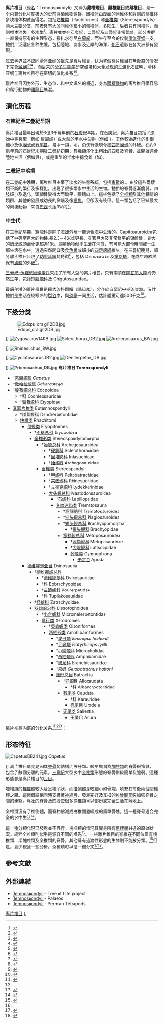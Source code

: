 {{noteTA|G1=Unit}}
{{About|生活在淡水中的大型鱷魚狀兩棲類|生活在淡水中的大型鱷魚狀爬蟲類|離龍目}}
{{Automatic Taxobox
| fossil_range = {{Fossil range|330|120|latest=0}}[[石炭紀|石炭紀]][[密西西比世|密西西比世]] → [[白堊紀|白堊紀]][[阿普第期|阿普第期]]<br>（后裔[[滑体亚纲|滑体亚纲]]生存至今）
| image = Eryops - National Museum of Natural History - IMG 1974.JPG
| image_alt = 250px
| image_caption = [[华盛顿市|华盛顿市]][[美国国立自然历史博物馆|美国国立自然历史博物馆]]的<br>[[引螈|引螈]]（''Eryops''）骨架
| taxon = Temnospondyli
| display_parents = 2
| authority = [[齊特爾|Zittel]], 1888
| subdivision_ranks = 下级分类
| subdivision = <center>[[#下级分类|见正文]]</center>
}}
'''离片椎目'''（[[學名|學名]]：Temnospondyli）又译为'''離椎螈目'''、'''離椎龍目'''或'''離椎目'''，是一个内部分化程度极大的史前[[两栖动物|两栖动物]]类群，因[[椎体|椎体]]由腹面的[[间椎体|间椎体]]和背侧的[[侧椎体|侧椎体]]多块椎体构成而得名。包括[[块椎类|块椎类]]（Rachitomes）和[[全椎类|全椎类]]（Stereospondyls）两大主要分支，前者具有大的间椎体和小的侧椎体，多陆生；后者只有间椎体，而侧椎体消失，多水生<ref>{{cite web |title=离片椎类 |url=https://www.termonline.cn/search?k=%E7%A6%BB%E7%89%87%E6%A4%8E%E7%B1%BB&r=1604628343107 |website=术语在线 termonline |publisher=[[全国科学技术名词审定委员会|全国科学技术名词审定委员会]] |accessdate=2020-11-06 |location=[[北京|北京]]}}</ref>。离片椎类在[[石炭紀|石炭紀]]、[[二疊紀|二疊紀]]及[[三疊紀|三疊紀]]非常繁盛，部分类群一直保持原有的生理形态，掙扎求存至[[白堊紀|白堊紀]]，而生存至今的仅剩[[滑体亚纲|滑体亚纲]]一支。牠們广泛适应各种生境，包括陸地、淡水及近岸的海洋，[[化石|化石]]遺骸在各大洲都有發現。

过去学界並不認同滑体亚纲的祖先是离片椎目，认为整個离片椎目在無後裔的情况下完全[[滅絕|滅絕]]<ref name=benton2000>{{Cite book en|author=Benton, M. J.|year=2000|title=Vertebrate Paleontology|edition=2nd Ed.|publisher=Blackwell Science Ltd}}</ref><ref name=laurin1996>{{Cite web|author=Laurin, M.|year=1996|url=http://tolweb.org/tree?group=Terrestrial_Vertebrates&contgroup=Sarcopterygii|title=Terrestrial Vertebrates - Stegocephalians: Tetrapods and other digit-bearing vertebrates|publisher=The Tree of Life Web Project|accessdate=2008-02-15|archive-date=2008-02-10|archive-url=https://web.archive.org/web/20080210133156/http://tolweb.org/tree?group=Terrestrial_Vertebrates&contgroup=Sarcopterygii|dead-url=no}}</ref><ref name=reisz>{{Cite web|author=Reisz, Robert|url=http://www.erin.utoronto.ca/~w3bio356/lectures/temno.html|title=Biology 356 - Major Features of Vertebrate Evolution - The Origin of Tetrapods and Temnospondyls|accessdate=2008-02-15|deadurl=yes|archiveurl=https://web.archive.org/web/20051025125635/http://www.erin.utoronto.ca/~w3bio356/lectures/temno.html|archivedate=2005-10-25}}</ref>，而后来的[[分子生物学|分子生物学]]研究结果和大量发现的过渡化石证明，滑体亚纲与离片椎目存在密切的演化关系<ref>{{Cite journal|title=Miniaturization and morphological evolution in Paleozoic relatives of living amphibians: a quantitative approach|url=http://dx.doi.org/10.1017/pab.2017.22|last=Pérez-Ben|first=Celeste M.|last2=Schoch|first2=Rainer R.|date=2018-01-23|journal=Paleobiology|issue=1|doi=10.1017/pab.2017.22|volume=44|pages=58–75|issn=0094-8373|last3=Báez|first3=Ana M.}}</ref><ref>{{Cite journal|title=The putative lissamphibian stem-group: phylogeny and evolution of the dissorophoid temnospondyls|url=https://www.cambridge.org/core/product/identifier/S0022336018000677/type/journal_article|last=Schoch|first=Rainer R.|date=2019-01|journal=Journal of Paleontology|issue=1|doi=10.1017/jpa.2018.67|volume=93|pages=137–156|language=en|issn=0022-3360}}</ref>。

離片椎目因为外形、生态位、和中文譯名的相近，身為[[兩棲動物|兩棲動物]]的离片椎目很容易和爬行動物的[[離龍目|離龍目]]搞混。

==演化历程==
===石炭紀至二疊紀早期===
离片椎目最早出現於3億3千萬年前的[[石炭紀|石炭紀]]早期。在石炭紀，离片椎目包括了原始中等身型（例如 [[樹匐螈|樹匐螈]]）或大型的半水中生物（例如 {{link-en|Cochleosaurus}}）。其他較為進化的則很細小及像[[蠑螈|蠑螈]]或[[有尾目|有尾目]]，當中一類，如{{link-en|鰓龍|Branchiosaurus}}，仍保有像現今[[墨西哥蠑螈|墨西哥蠑螈]]的外鰓。在約3億年前的[[賓夕法尼亞世|石炭紀末期]]及[[二疊紀|二疊紀]]初期，有幾類[[演化|演化]]出粗壯的四肢及[[脊骨|脊骨]]，並開始適合陸地生活（例如{{link-en|雙頂螈科|Dissorophidae}}與{{link-en|窩螈科|Trematopidae}}），或是重型的半水中掠食者（如{{link-en|引螈總科|Eryopidae}}）。

===二疊紀中晚期===
在二疊紀中晚期，离片椎目主宰了淡水的生態系統，包括[[東歐|東歐]]的 ''{{link-en|Melosaurus}}''。由於這些兩棲類不斷的繁衍及多樣化，出現了很多類水中生活的生物。牠們的脊骨逐漸脆弱，四肢細小及退化，頭顱骨變得大而扁平，眼睛向上。這些包括了[[全椎類|全椎類]]及其他相關的類群。其他的發展成幼長的鼻端及像[[鱷魚|鱷魚]]，但卻沒有裝甲。這一類包括了已知最大的兩棲動物：來自[[巴西|巴西]]长达9米的{{link-en|巨型鋸齒螈|Prionosuchus}}<ref name=FH91>{{cite journal |last=Fox |first=C.B. |author2=Hutchinson, P. |year=1991 |title=Fishes and amphibians from the Late Permian Pedra de Fogo Formation of Northern Brazil |url=http://palaeontology.palass-pubs.org/pdf/Vol%2034/Pages%20561-573.pdf |journal=Palaeontology |volume=34 |issue=3 |pages=561–573 |deadurl=yes |archiveurl=https://web.archive.org/web/20120324051815/http://palaeontology.palass-pubs.org/pdf/Vol%2034/Pages%20561-573.pdf |archivedate=2012-03-24 |df= }}</ref>。

===中生代===
在三疊紀早期，[[窩龍科|窩龍科]]是除了[[海蛙|海蛙]]外唯一能適合海中生活的。Capitosauroidea包括了中等至巨大的物種,長2.3－4米或更長，有著巨大及非常扁平的頭顱骨，最大的[[蝦蟆螈|蝦蟆螈]]頭顱骨更超過1米。這類動物似乎生活在河底，有可能大部份時間或一生都生活在水中，透過突然開口吸食[[魚類|魚類]]或細小的[[四足總綱|四足總綱]]維生。在三疊紀晚期，部分離片椎目出現了[[幼態延續|幼態延續]]的特徵<ref name=SRR02>{{cite journal |last=Schoch |first=R.R. |year=2002 |title=The evolution of metamorphosis in temnospondyls |url=https://archive.org/details/sim_lethaia_2002-12_35_4/page/309 |journal=Lethaia |volume=35 |issue=4 |pages=309–327 |doi=10.1111/j.1502-3931.2002.tb00091.x}}</ref>，包括 Dvinosauria 及[[童鰓螈|童鰓螈]]，在成年時依然保有[[幼體|幼體]]的外[[鰓|鰓]]<ref name=RJO02>{{cite journal |last=Reiss |first=J.O. |year=2002 |title=The phylogeny of amphibian metamorphosis |url=http://users.humboldt.edu/jreiss/Current/phylomet.pdf |journal=Zoology |volume=105 |issue=2 |pages= 85–96  |pmid=16351859 |doi=10.1078/0944-2006-00059}}</ref>。

[[三疊紀-侏羅紀滅絕事件|三疊紀-侏羅紀滅絕事件]]灭绝了所有大型的离片椎目。只有兩類在[[岡瓦那大陸|岡瓦那大陸]]的仍然生存，包括[[短肢螈科|短肢螈科]]及 Chigutosauridae。

最后存活的离片椎目是巨大的[[科爾鱷|科爾鱷]]（酷拉龙），分布於[[白堊紀|白堊紀]]中期的[[澳洲|澳洲]]。估計牠們是生活在较寒冷的[[裂谷|裂谷]]中，與[[恐龍|恐龍]]一同生活，估計體重可達500千克<ref name=MAJ09>{{cite journal |last=Martin |first=A.J. |year=2009 |title=Dinosaur burrows in the Otway Group (Albian) of Victoria, Australia, and their relation to Cretaceous polar environments |journal=Cretaceous Research |volume=30 |issue=2009 |pages=1223–1237 |doi=10.1016/j.cretres.2009.06.003 |url=http://www.envs.emory.edu/faculty/MARTIN/ResearchDocs/Dinosaur_burrows_2009.pdf |deadurl=yes |archiveurl=https://web.archive.org/web/20110719145945/http://www.envs.emory.edu/faculty/MARTIN/ResearchDocs/Dinosaur_burrows_2009.pdf |archivedate=2011-07-19 |df= }}</ref>。

==下级分类==
[[File:Edops_craigi12DB.jpg|thumb]]</center>]]
[[File:Zygosaurus14DB.jpg|thumb]]
[[File:Sclerothorax_DB2.jpg|thumb]]
[[File:Archegosaurus_BW.jpg|thumb]]</center>]]
[[File:Rhinesuchus_BW.jpg|thumb]]</center>]]
[[File:CyclotosaurusDB2.jpg|thumb]]
[[File:Denderpeton_DB.jpg|thumb]]</center>]]
[[File:Prionosuchus_DB.jpg|thumb]]
'''离片椎目 Temnospondyli'''
*†[[恶魔螈属|恶魔螈属]] ''Capetus''
*†[[撒哈拉螈属|撒哈拉螈属]] ''Saharastega''
*†[[饕餮螈总科|饕餮螈总科]] Edopoidea
**†科 Cochleosauridae
**†[[饕餮螈科|饕餮螈科]] Eryopidae
*[[真离片椎类|真离片椎类]] Eutemnospondyli
**†[[树匐螈科|树匐螈科]] Dendrerpetontidae
**[[块椎类|块椎类]] Rhachitomi
***[[引螈类|引螈类]] Eryopiformes
****†[[引螈总科|引螈总科]] Eryopoidea
****[[全椎形类|全椎形类]] Stereospondylomorpha
*****†[[始螈总科|始螈总科]] Archegosauroidea
******†[[硬鳄科|硬鳄科]] Sclerothoracidae
******†[[因塔鳄科|因塔鳄科]] Intasuchidae
******†[[始螈科|始螈科]] Archegosauridae
*****[[全椎类|全椎类]] Stereospondyli
******†[[甲螈科|甲螈科]] Peltobatrachidae
******†[[莱因螈科|莱因螈科]] Rhinesuchidae
******†[[立德克螈科|立德克螈科]] Lydekkerinidae
******[[大头螈总科|大头螈总科]] Mastodonsauroidea
*******†[[石螈科|石螈科]] Lapillopsidae
*******[[长吻迷齿类|长吻迷齿类]] Trematosauria
********†[[窩龍總科|窩龍總科]] Trematosauroidea
********†[[钝头螈总科|钝头螈总科]] Plagiosauroidea
********†[[短头鲵总科|短头鲵总科]] Brachyopomorpha
*********†[[短头鲵科|短头鲵科]] Brachyopidae
********[[宽额鲵总科|宽额鲵总科]] Metoposauroidea
*********†[[宽额鲵科|宽额鲵科]] Metoposauridae
*********†[[大眼鲵科|大眼鲵科]] Latiscopidae
*********[[蚓螈类|蚓螈类]] Gymnophiona
**********[[无足目|无足目]] Apoda
***[[德维娜螈亚目|德维娜螈亚目]] Dvinosauria
****†[[德维娜螈总科|德维娜螈总科]] 
*****†[[德维娜螈科|德维娜螈科]] Dvinosauridae
*****†科 Eobrachyopidae
*****†[[三節螈科|三節螈科]] Kourerpetidae
*****†科 Tupilakosauridae
****†[[怪螈科|怪螈科]] Zatrachydidae
****[[双疏螈总科|双疏螈总科]] Dissorophoidea
*****†[[小合螈科|小合螈科]] Micromelerpetontidae
*****[[旱行类|旱行类]] Xerodromes
******†[[奥森螈类|奥森螈类]] Olsoniformes
******[[两栖形类|两栖形类]] Amphibamiformes
*******†[[成目螈|成目螈]] ''Eoscopus lockardi''
*******†[[平鼻螈|平鼻螈]] ''Platyrhinops lyelli''
*******†[[小鳞螈科|小鳞螈科]] Micropholidae
*******†[[两栖螈科|两栖螈科]] Amphibamidae
*******†[[鳃龙科|鳃龙科]] Branchiosauridae
*******†[[原蛙|原蛙]] ''Gerobatrachus hottoni''
*******[[蛙形总目|蛙形总目]] Batrachia
********†[[异螈目|异螈目]] Allocaudata
*********†科 Albanerpetontidae
********[[有尾类|有尾类]] Caudata
*********†科 Karauridae
*********[[有尾目|有尾目]] Urodela
********[[无尾类|无尾类]] Salientia
*********[[无尾目|无尾目]] Anura

离片椎类内部的分化关系<ref name="holmesetal1998">{{Cite journal en|author=Holmes, R.B., Carroll, R.L., and Reisz, R.R.|year=1998|title=The first articulated skeleton of ''Dendrerpeton acadianum'' (Temnospondyli: Dendrerpentonidae) from the Lower Pennsylvanian locality of Joggins, Nova Scotia, and a review of its relationships|journal=Journal of Vertebrate Paleontology|volume=18|issue=1|pages=64-79}}</ref><ref name="yates&warren2000"/><ref name="sidoretal2005">{{Cite journal en|author=Sidor, C.A., O'Keefe, F.R., Damiani, R.J., Steyer, J.-S., Smith, R.M.H., Larsson, H.C.E., Sereno, P.C., Ide, O., and Maga, A.|year=2005|title=Permian tetrapods from the Sahara show climate-controlled endemism in Pangaea|journal=Nature|volume=434|pages=886-889}}</ref>：

{{clade| style=font-size:100%;line-height:80%
|label1='''离片椎目'''
|1={{clade
   |label1=<font color="white">unnamed</font>
   |1={{clade
      |1=''Saharastega''
      |2=[[引螈总科|引螈总科]]
      }}
   |label2=<font color="white">unnamed</font>
   |2={{clade 
      |1=''Capetus''
      |label2=<font color="white">unnamed</font>
      |2={{clade
         |1=[[树匐螈科|树匐螈科]]
         |label2=<font color="white">unnamed</font>
         |2={{clade
            |1=Euskelia
            |label2=Limnarchia
            |2={{clade
               |1=[[德维娜螈亚目|德维娜螈亚目]]
               |label2= Stereospondylomorpha
               |2={{clade
                  |1=''Sclerothorax''
                  |2=Archegosauroidea
                  |3=[[全椎类|全椎类]]
                  }}
               }}
            }}
         }}
      }} 
   }}
}}

==形态特征==
[[File:CapetusDB241.jpg|thumb]] ''Capetus''</center>]]
离片椎目原先是因其[[脊骨|脊骨]]的結構而被分類。較早期稱為[[塊椎類|塊椎類]]的脊骨很複雜，包含了數個分離的元素。[[三疊紀|三疊紀]]大型水中[[全椎類|全椎類]]形態的脊骨則較簡單及脆弱。這種形態都是离片椎目的[[亞目|亞目]]。

塊椎類的[[椎間體|椎間體]]較大及呈楔子狀，而[[椎側體|椎側體]]是較細小的骨塊，填充在前後兩個間椎體之間。這兩個結構同時支撐著[[神經弓|神經弓]]，發展完好及互扣的[[椎骨關節突|椎骨關節突]]加強脊骨之間的連繫。粗壯的脊骨及四肢使很多塊椎類可以部份或完全生活在陸地上。

全椎類沒有了椎側體，而脊柱縮減成由椎間體組成的簡單骨塊。這一種脊骨適合完全的水中生活<ref name=colbert1969>{{Cite book en|author=Colbert, E. H.|year=1969|title=Evolution of the Vertebrates|url=https://archive.org/details/evolutionofverte00colb|publisher=John Wiley & Sons Inc|edition=2nd ed.}}</ref>。

這一種分類化現已發覺並不可行。塊椎類的情況其實是所有[[兩棲類|兩棲類]]共通的原始狀況。純粹全椎類則似乎是源自不同的祖先<ref name=carroll1988>{{Cite book en|author=Carroll, R. L.|year=1988|title=Vertebrate Paleontology and Evolution|publisher=W H Freeman & Co.}}</ref>。一些離片錐目的脊椎在不同位置有塊椎類、半塊椎類及全椎類的脊骨。其他擁有過渡性形態的生物則不能被分類。<ref name="laurin&steyer2000"/>但是，最少根據一些分析，全椎類可以是一個分支<ref name="yates&warren2000">{{Cite journal en|author=Yates, A. M. & Warren, A. A.|year=2000|title=The phylogeny of the 'higher' temnospondyls (Vertebrata: Choanata) and its implications for the monophyly and origins of the Stereospondyli|journal=Zoological Journal of the Linnean Society|volume=128|pages=77-121}}</ref><ref name="laurin&steyer2000">{{Cite web|author=Laurin, M. and Steyer, J-S|year=2000|url=http://tolweb.org/notes/?note_id=582|title=Phylogeny and Apomorphies of Temnospondyls|publisher=The Tree of Life Web Project}}</ref>。

==參考文獻==
{{Reflist|2}}

==外部連結==
{{Portal|滅絕與瀕危物種}}
{{Commonscat|Temnospondyli}}
{{Wikispecies|Temnospondyli}}
* [http://tolweb.org/tree?group=Temnospondyli Temnospondyli] - Tree of Life project
* [https://web.archive.org/web/20060313165448/http://www.palaeos.com/Vertebrates/Units/160Temnospondyli/000.html Temnospondyli] - Palaeos
* [https://web.archive.org/web/20080229141848/http://www.permiantetrapods.net/TEMNOSPONDYLI.html Temnospondyli] - Permian Tetrapods
{{離片椎目|C.}}
{{Taxonbar|from=Q131447}}

[[Category:离片椎目|]]
[[Category:1888年描述的分类群|L]]